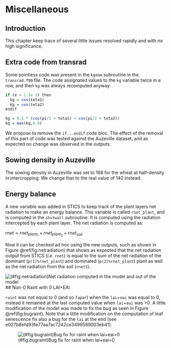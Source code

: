 # Miscellaneous {#misc}


## Introduction

This chapter keep trace of several little issues resolved rapidly and with no high significance. 

## Extra code from transrad

Some pointless code was present in the `kgeom` subroutine in the `transrad.f90` file. The code assignated values to the `kg` variable twice in a row, and then `kg` was always recomputed anyway:

```r
if (e > 2.1e-2) then
  kg = cos(teta1)
  kg = cos(teta2)
endif

kg = 0.5 * (cos(pi/2 + teta1) + cos(pi/2 + teta2))
kg = max(kg,0.0)
```

We propose to remove the `if...endif` code bloc. The effect of the removal of this part of code was tested against the Auzeville dataset, and as expected no change was observed in the outputs.


## Sowing density in Auzeville

The sowing density in Auzeville was set to 168 for the wheat at half-density in intercropping. We change that to the real value of 140 instead.

## Energy balance

A new variable was added in STICS to keep track of the plant layers net radiation to make an energy balance. This variable is called `rnet_plant`, and is computed in the `shutwall` subroutine. It is computed using the radiation intercepted by each plant layer. The net radiation is computed as:

$rnet= rnet_{plant_1}+rnet_{plant_2}+rnet_{soil}$

Now it can be checked ad hoc using the new outputs, such as shown in Figure \@ref(fig:netradiation) that shows as expected that the net radiation output from STICS (*i.e.* `rnet`) is equal to the sum of the net radiation of the dominant (`p(1)%rnet_plant`) and dominated (`p(2)%rnet_plant`) plant as well as the net radiation from the soil (`rnetS`).

![(\#fig:netradiation)Net radiation computed in the model and out of the model](img/energy_balance.png)
## Non-0 Raint with 0 LAI+EAI

`raint` was not equal to 0 (and so `fapar`) when the `lai`+`eai` was equal to 0, instead it remained at the last computed value when `lai`+`eai` was >0. A little modification of the model was made to fix the bug as seen in Figure \@ref(fig:bugraint). Note that a little modification on the computation of leaf senescence fix also a bug for the `lai` at the end (see e027b8efd93fe77aa7ac7242ce3496589003eb41).


![(\#fig:bugraint)Bug fix for raint when lai+eai=0](img/raintbug.png)